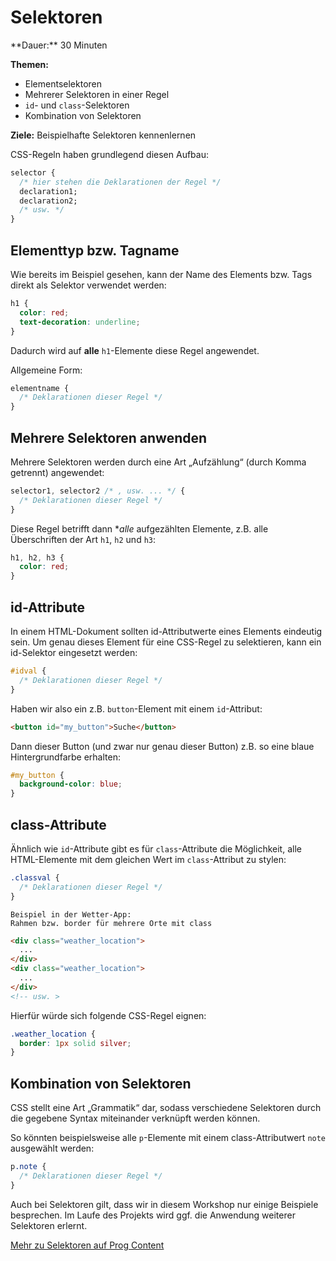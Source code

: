 
# Selektoren

<Callout>
  **Dauer:** 30 Minuten

  **Themen:**
  - Elementselektoren
  - Mehrerer Selektoren in einer Regel
  - `id`- und `class`-Selektoren
  - Kombination von Selektoren

  **Ziele:** Beispielhafte Selektoren kennenlernen
</Callout>

CSS-Regeln haben grundlegend diesen Aufbau:

```css
selector {
  /* hier stehen die Deklarationen der Regel */
  declaration1;
  declaration2;
  /* usw. */
}
```

## Elementtyp bzw. Tagname

Wie bereits im Beispiel gesehen, kann der Name des
Elements bzw. Tags direkt als Selektor verwendet werden:

```css
h1 {
  color: red;
  text-decoration: underline;
}
```

Dadurch wird auf **alle** `h1`-Elemente diese Regel 
angewendet.

Allgemeine Form:

```css 
elementname { 
  /* Deklarationen dieser Regel */
}
```

## Mehrere Selektoren anwenden

Mehrere Selektoren werden durch eine Art „Aufzählung“ 
(durch Komma getrennt) angewendet:

```css
selector1, selector2 /* , usw. ... */ {
  /* Deklarationen dieser Regel */
}
```

Diese Regel betrifft dann **alle* aufgezählten Elemente,
z.B. alle Überschriften der Art `h1`, `h2` und `h3`:

```css
h1, h2, h3 {
  color: red;
}
```

## id-Attribute

In einem HTML-Dokument sollten id-Attributwerte eines 
Elements eindeutig sein. Um genau dieses Element für eine 
CSS-Regel zu selektieren, kann ein id-Selektor eingesetzt 
werden:

```css
#idval {
  /* Deklarationen dieser Regel */
}
```

Haben wir also ein z.B. `button`-Element mit einem 
`id`-Attribut:

```html
<button id="my_button">Suche</button>
```

Dann dieser Button (und zwar nur genau dieser Button) 
z.B. so eine blaue Hintergrundfarbe erhalten:

```css
#my_button {
  background-color: blue;
}
```

## class-Attribute

Ähnlich wie `id`-Attribute gibt es für `class`-Attribute
die Möglichkeit, alle HTML-Elemente mit dem gleichen Wert
im `class`-Attribut zu stylen:

```css
.classval {
  /* Deklarationen dieser Regel */
}
```

```
Beispiel in der Wetter-App: 
Rahmen bzw. border für mehrere Orte mit class
```

```html
<div class="weather_location">
  ...
</div>
<div class="weather_location">
  ...
</div>
<!-- usw. >
```

Hierfür würde sich folgende CSS-Regel eignen:

```css
.weather_location {
  border: 1px solid silver;
}
```

## Kombination von Selektoren

CSS stellt eine Art „Grammatik“ dar, sodass verschiedene
Selektoren durch die gegebene Syntax miteinander
verknüpft werden können.

So könnten beispielsweise alle `p`-Elemente mit einem 
class-Attributwert `note` ausgewählt werden:

```css
p.note {
  /* Deklarationen dieser Regel */
}
```

<Callout type="warning">
Auch bei Selektoren gilt, dass wir in diesem
Workshop nur einige Beispiele besprechen. 
Im Laufe des Projekts wird ggf. die Anwendung 
weiterer Selektoren erlernt.
</Callout>

[Mehr zu Selektoren auf Prog Content](https://www.progcontent.com/css-kompakt/selektoren)